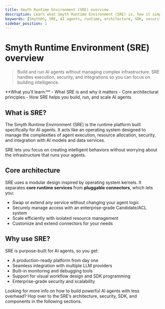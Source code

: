 ```yaml
---
title: Smyth Runtime Environment (SRE) overview
description: Learn what Smyth Runtime Environment (SRE) is, how it simplifies AI agent infrastructure, and why it matters to you.
keywords: [SmythOS, SRE, AI agents, runtime, architecture, SDK, security, scalability]
sidebar_position: 1
---
```


# Smyth Runtime Environment (SRE) overview

> Build and run AI agents without managing complex infrastructure. SRE handles execution, security, and integrations so you can focus on building intelligence.

<InfoCallout>
**What you’ll learn:**  
- What SRE is and why it matters  
- Core architectural principles  
- How SRE helps you build, run, and scale AI agents  
</InfoCallout>

<Divider />

## What is SRE?

The Smyth Runtime Environment (SRE) is the runtime platform built specifically for AI agents. It acts like an operating system designed to manage the complexities of agent execution, resource allocation, security, and integration with AI models and data services.

SRE lets you focus on creating intelligent behaviors without worrying about the infrastructure that runs your agents.

## Core architecture

SRE uses a modular design inspired by operating system kernels. It separates **core runtime services** from **pluggable connectors**, which lets you:

- Swap or extend any service without changing your agent logic  
- Securely manage access with an enterprise-grade Candidate/ACL system  
- Scale efficiently with isolated resource management  
- Customize and extend connectors for your needs  

<Arcade
  src="https://demo.arcade.software/YourSreDiagramLink?embed&embed_mobile=tab&embed_desktop=inline&show_copy_link=true"
  title="SRE architecture overview"
/>

## Why use SRE?

SRE is purpose-built for AI agents, so you get:

- A production-ready platform from day one  
- Seamless integration with multiple LLM providers  
- Built-in monitoring and debugging tools  
- Support for visual workflow design and SDK programming  
- Enterprise-grade security and scalability  

<Divider />

Looking for more info on how to build powerful AI agents with less overhead? Hop over to the SRE’s architecture, security, SDK, and components in the following sections.